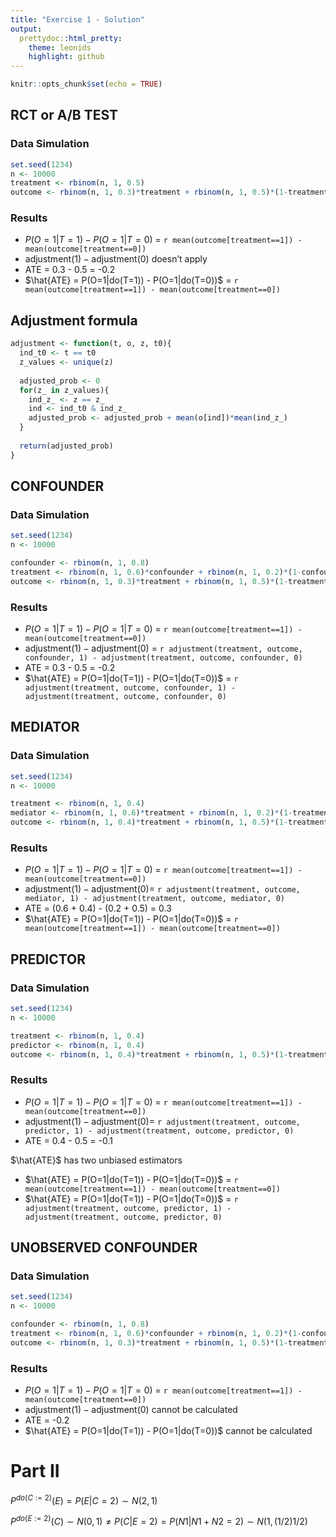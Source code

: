 ```yaml
---
title: "Exercise 1 - Solution"
output:
  prettydoc::html_pretty:
    theme: leonids
    highlight: github
---
```


```r
knitr::opts_chunk$set(echo = TRUE)
```


## RCT or A/B TEST

### Data Simulation
```r
set.seed(1234)
n <- 10000
treatment <- rbinom(n, 1, 0.5)
outcome <- rbinom(n, 1, 0.3)*treatment + rbinom(n, 1, 0.5)*(1-treatment)
```

### Results

- $P(O=1|T=1) - P(O=1|T=0)$ = `r mean(outcome[treatment==1]) - mean(outcome[treatment==0])`
- $\mbox{adjustment}(1) - \mbox{adjustment}(0)$ doesn't apply
- ATE = 0.3 - 0.5 = -0.2
- $\hat{ATE} = P(O=1|do(T=1)) - P(O=1|do(T=0))$ = `r mean(outcome[treatment==1]) - mean(outcome[treatment==0])`

## Adjustment formula

```r
adjustment <- function(t, o, z, t0){
  ind_t0 <- t == t0
  z_values <- unique(z)
  
  adjusted_prob <- 0
  for(z_ in z_values){
    ind_z_ <- z == z_
    ind <- ind_t0 & ind_z_
    adjusted_prob <- adjusted_prob + mean(o[ind])*mean(ind_z_)
  }
  
  return(adjusted_prob)
}
```


## CONFOUNDER

### Data Simulation
```r
set.seed(1234)
n <- 10000

confounder <- rbinom(n, 1, 0.8)
treatment <- rbinom(n, 1, 0.6)*confounder + rbinom(n, 1, 0.2)*(1-confounder)
outcome <- rbinom(n, 1, 0.3)*treatment + rbinom(n, 1, 0.5)*(1-treatment) + confounder + rnorm(n)
```

### Results

- $P(O=1|T=1) - P(O=1|T=0)$ = `r mean(outcome[treatment==1]) - mean(outcome[treatment==0])`
- $\mbox{adjustment}(1) - \mbox{adjustment}(0)$ = `r adjustment(treatment, outcome, confounder, 1) - adjustment(treatment, outcome, confounder, 0)`
- ATE = 0.3 - 0.5 = -0.2
- $\hat{ATE} = P(O=1|do(T=1)) - P(O=1|do(T=0))$ = `r adjustment(treatment, outcome, confounder, 1) - adjustment(treatment, outcome, confounder, 0)`

## MEDIATOR

### Data Simulation
```r
set.seed(1234)
n <- 10000

treatment <- rbinom(n, 1, 0.4)
mediator <- rbinom(n, 1, 0.6)*treatment + rbinom(n, 1, 0.2)*(1-treatment)
outcome <- rbinom(n, 1, 0.4)*treatment + rbinom(n, 1, 0.5)*(1-treatment) + mediator + rnorm(n)
```

### Results

- $P(O=1|T=1) - P(O=1|T=0)$ = `r mean(outcome[treatment==1]) - mean(outcome[treatment==0])`
- $\mbox{adjustment}(1) - \mbox{adjustment}(0)$= `r adjustment(treatment, outcome, mediator, 1) - adjustment(treatment, outcome, mediator, 0)`
- ATE = (0.6 + 0.4) - (0.2 + 0.5) = 0.3
- $\hat{ATE} = P(O=1|do(T=1)) - P(O=1|do(T=0))$ = `r mean(outcome[treatment==1]) - mean(outcome[treatment==0])`

## PREDICTOR

### Data Simulation
```r
set.seed(1234)
n <- 10000

treatment <- rbinom(n, 1, 0.4)
predictor <- rbinom(n, 1, 0.4)
outcome <- rbinom(n, 1, 0.4)*treatment + rbinom(n, 1, 0.5)*(1-treatment) + predictor + rnorm(n)

```

### Results

- $P(O=1|T=1) - P(O=1|T=0)$ = `r mean(outcome[treatment==1]) - mean(outcome[treatment==0])`
- $\mbox{adjustment}(1) - \mbox{adjustment}(0)$= `r adjustment(treatment, outcome, predictor, 1) - adjustment(treatment, outcome, predictor, 0)`
- ATE = 0.4 - 0.5 = -0.1

$\hat{ATE}$ has two unbiased estimators

- $\hat{ATE} = P(O=1|do(T=1)) - P(O=1|do(T=0))$ = `r mean(outcome[treatment==1]) - mean(outcome[treatment==0])`
- $\hat{ATE} = P(O=1|do(T=1)) - P(O=1|do(T=0))$ = `r adjustment(treatment, outcome, predictor, 1) - adjustment(treatment, outcome, predictor, 0)`

## UNOBSERVED CONFOUNDER

### Data Simulation
```r
set.seed(1234)
n <- 10000

confounder <- rbinom(n, 1, 0.8)
treatment <- rbinom(n, 1, 0.6)*confounder + rbinom(n, 1, 0.2)*(1-confounder)
outcome <- rbinom(n, 1, 0.3)*treatment + rbinom(n, 1, 0.5)*(1-treatment) + confounder + rnorm(n)

```

### Results

- $P(O=1|T=1) - P(O=1|T=0)$ = `r mean(outcome[treatment==1]) - mean(outcome[treatment==0])`
- $\mbox{adjustment}(1) - \mbox{adjustment}(0)$ cannot be calculated
- ATE = -0.2
- $\hat{ATE} = P(O=1|do(T=1)) - P(O=1|do(T=0))$ cannot be calculated

# Part II

$P^{do(C:=2)}(E) = P(E|C=2) \sim N(2, 1)$

$P^{do(E:=2)}(C) \sim N(0, 1) ≠ P(C|E=2) = P(N1| N1+N2=2) \sim N(1, (1/2)1/2)$

